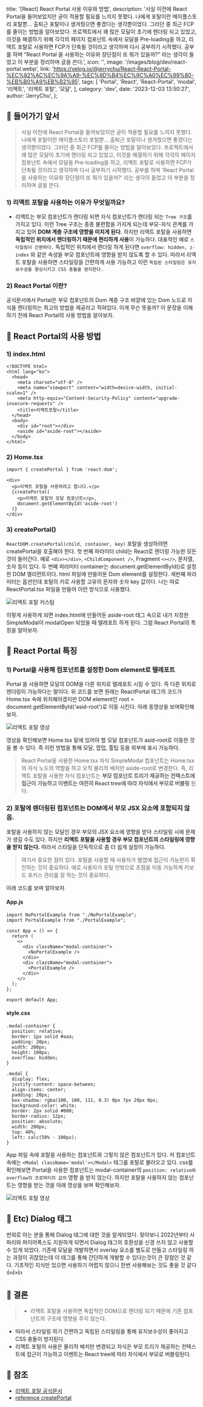  title: '[React] React Portal 사용 이유와 방법',
  description:
    '사실 이전에 React Portal을 들어보았지만 굳이 적용할 필요를 느끼지 못했다. 나에게 포탈이란 메이플스토리 포탈뿐... 출퇴근 포탈이나 생겨줬으면 좋겠다는 생각뿐이었다. 그러던 중 최근 FCP를 줄이는 방법을 알아보았다. 프로젝트에서 꽤 많은 모달이 초기에 렌더링 되고 있었고, 이것을 해결하기 위해 각각의 페이지 컴포넌트 속에서 모달을 Pre-loading을 하고, 리액트 포탈로 사용하면 FCP가 단축될 것이라고 생각하며 다시 공부하기 시작했다. 공부를 하며 "React Portal 을 사용하는 이유와 장단점이 또 뭐가 있을까?" 라는 생각이 들었고 이 부분을 정리하며 글을 쓴다.',
  icon: '',
  image: '/images/blog/dev/react-portal.webp',
  link: 'https://velog.io/@jerrychu/React-React-Portal-%EC%82%AC%EC%9A%A9-%EC%9D%B4%EC%9C%A0%EC%99%80-%EB%B0%A9%EB%B2%95',
  tags: [
    'Portal',
    'React',
    'React-Portal',
    'modal',
    '리액트',
    '리액트 포탈',
    '모달',
  ],
  category: 'dev',
  date: '2023-12-03 13:50:27',
  author: 'JerryChu',
};

## 🐹 들어가기 앞서

> 사실 이전에 React Portal을 들어보았지만 굳이 적용할 필요를 느끼지 못했다. 나에게 포탈이란 메이플스토리 포탈뿐... 출퇴근 포탈이나 생겨줬으면 좋겠다는 생각뿐이었다. 그러던 중 최근 FCP를 줄이는 방법을 알아보았다. 프로젝트에서 꽤 많은 모달이 초기에 렌더링 되고 있었고, 이것을 해결하기 위해 각각의 페이지 컴포넌트 속에서 모달을 Pre-loading을 하고, 리액트 포탈로 사용하면 FCP가 단축될 것이라고 생각하며 다시 공부하기 시작했다. 공부를 하며 'React Portal 을 사용하는 이유와 장단점이 또 뭐가 있을까?' 라는 생각이 들었고 이 부분을 정리하며 글을 쓴다.

### 1) 리액트 포탈을 사용하는 이유가 무엇일까요?

- 리액트는 부모 컴포넌트가 렌더링 되면 자식 컴포넌트가 렌더링 되는 `Tree 구조`를 가지고 있다. 이런 Tree 구조는 종종 불편함을 가지게 되는데 부모-자식 관계를 가지고 있어 **DOM 계층 구조에 영향을 미치게 된다.** 하지만 리액트 포탈을 사용하면 **독립적인 위치에서 렌더링하기 때문에 편리하게 사용**이 가능하다. 대표적인 예로 `스타일링이 간편하다.` 독립적인 위치에서 렌더링 하게 된다면 `overflow: hidden, z-index` 와 같은 속성을 부모 컴포넌트에 영향을 받지 않도록 할 수 있다. 따라서 리액트 포탈을 사용하면 스타일링을 간편하게 사용 가능하고 이런 `독립된 스타일링은 유지 보수성을 향상시키고 CSS 충돌을 방지한다.`

### 2) React Portal 이란?

공식문서에서 Portal은 부모 컴포넌트의 Dom 계층 구조 바깥에 있는 Dom 노드로 자식을 렌더링하는 최고의 방법을 제공라고 적혀있다. 이게 무슨 뜻을까? 이 문장을 이해하기 전에 React Portal의 사용 방법을 알아보자.

## 🐹 React Portal의 사용 방법

### 1) index.html

```
<!DOCTYPE html>
<html lang="ko">
  <head>
    <meta charset="utf-8" />
    <meta name="viewport" content="width=device-width, initial-scale=1" />
    <meta http-equiv="Content-Security-Policy" content="upgrade-insecure-requests" />
    <title>리액트포탈</title>
  </head>
  <body>
    <div id="root"></div>
    <aside id="aside-root"></aside>
  </body>
</html>
```

### 2) Home.tsx

```
import { createPortal } from 'react-dom';

<div>
  <p>리액트 포탈을 사용하려고 합니다.</p>
  {createPortal(
    <p>리액트 포탈의 모달 컴포넌트</p>,
    document.getElementById('aside-root')
  )}
</div>
```

### 3) createPortal()

`ReactDOM.createPortal(child, container, key)` 포탈을 생성하려면 createPortal을 호출해야 한다. 첫 번째 파라미터 child는 React로 렌더링 가능한 모든 것이 들어간다. 예로 `<div></div>`, `<ChildComponent />`, Fragment `<></>`, 문자열, 숫자 등이 있다. 두 번째 파라미터 container는 document.getElementById()로 설정한 DOM 엘리먼트이다. html 파일에 만들어둔 Dom element를 설정한다. 세번째 파라미터는 옵션인데 포털의 키로 사용할 고유의 문자와 숫자 key 값이다. 나는 따로 ReactPortal.tsx 파일을 만들어 이런 방식으로 사용했다.

![리액트 포탈 커스텀](https://velog.velcdn.com/images/jerrychu/post/282c75f7-ad47-4f8a-b862-8cd53903d456/image.png)

이렇게 사용하게 되면 index.html에 만들어둔 aside-root 태그 속으로 내가 지정한 SimpleModal이 modalOpen 되었을 때 텔레포트 하게 된다. 그럼 React Portal의 특징을 알아보자.

## 🐹 React Portal 특징

### 1) Portal을 사용해 컴포넌트를 설정한 Dom element로 텔레포트

Portal 을 사용하면 모달의 DOM을 다른 위치로 텔레포트 시킬 수 있다. 즉 다른 위치로 렌더링이 가능하다는 말이다. 위 코드를 보면 원래는 ReactPortal 태그의 코드가 Home.tsx 속에 위치해야겠지만 DOM element인 root = document.getElementById('asid-root')로 이동 시킨다. 아래 동영상을 보며확인해보자.

![리액트 포탈 영상](https://velog.velcdn.com/images/jerrychu/post/000da994-7517-4bf9-bfa8-6593b5805ac3/image.gif)

영상을 확인해보면 Home.tsx 밑에 있어야 할 모달 컴포넌트가 asid-root로 이동한 것을 볼 수 있다. 즉 이런 방법을 통해 모달, 팝업, 툴팁 등을 외부에 표시 가능하다.

> React Portal을 사용한 Home.tsx 자식 SimpleModal 컴포넌트는 Home.tsx의 자식 노드의 역할을 하고 오직 물리적 배치만 aside-root로 변경한다. 즉, 리액트 포탈을 사용한 자식 컴포넌트는 **부모 컴포넌트 트리가 제공하는 컨텍스트에 접근이 가능하고 이벤트는 여전히 React tree에 따라 자식에서 부모로 버블링** 된다.

### 2) 포탈에 렌더링된 컴포넌트는 DOM에서 부모 JSX 요소에 포함되지 않음.

포탈을 사용하지 않는 모달인 경우 부모의 JSX 요소에 영향을 받아 스타일링 시에 문제가 생길 수도 있다. 하지만 **리액트 포탈을 사용할 경우 부모 컴포넌트의 스타일링에 영향을 받지 않는다.** 따라서 스타일을 단독적으로 좀 더 쉽게 설정이 가능하다.

> 여기서 중요한 점이 있다. 포털을 사용할 때 사용자가 웹앱에 접근이 가능한지 확인하는 것이 중요하다. 예로 사용자가 포털 안밖으로 초점을 이동 가능하게 키보드 포커스 관리를 잘 하는 것이 중요하다.

아래 코드를 보며 알아보자.

#### App.js

```
import NoPortalExample from "./NoPortalExample";
import PortalExample from "./PortalExample";

const App = () => {
  return (
    <>
      <div className="modal-container">
        <NoPortalExample />
      </div>
      <div className="modal-container">
        <PortalExample />
      </div>
    </>
  );
};

export default App;
```

#### style.css

```
.modal-container {
  position: relative;
  border: 1px solid #aaa;
  padding: 20px;
  width: 200px;
  height: 100px;
  overflow: hidden;
}

.modal {
  display: flex;
  justify-content: space-between;
  align-items: center;
  padding: 20px;
  box-shadow: rgba(100, 100, 111, 0.3) 0px 7px 29px 0px;
  background-color: white;
  border: 2px solid #000;
  border-radius: 12px;
  position: absolute;
  width: 200px;
  top: 40%;
  left: calc(50% - 100px);
}
```

App 파일 속에 포탈을 사용하는 컴포넌트와 그렇지 않은 컴포넌트가 있다. 저 컴포넌트 속에는 `<Modal className='modal'></Modal>` 태그를 포탈로 불러오고 있다. css를 확인해보면 Portal을 사용한 컴포넌트는 modal-container의 `position: relative와 overflow의 프로퍼티의 값의` 영향 을 받지 않는다. 하지만 포탈을 사용하지 않는 컴포넌트는 영향을 받는 것을 아래 영상을 보며 확인해보자.

![리액트 포탈 영상](https://velog.velcdn.com/images/jerrychu/post/99178878-e6bc-447f-b5bd-e0c19a8fbaa3/image.gif)

## 🐹 Etc) Dialog 태그

번외로 아는 분을 통해 Dialog 태그에 대한 것을 알게되었다. 찾아보니 2022년부터 사파리와 파이어폭스도 지원하게 되면서 Dialog 태그의 호환성을 신경 쓰지 않고 사용할 수 있게 되었다. 기존에 모달을 개발하면서 overlay 요소를 별도로 만들고 스타일링 하는 과정이 귀찮았는데 이 태그를 통해 간단하게 개발할 수 있다는것이 큰 장점인 것 같다. 기초적인 지식만 있으면 사용하기 어렵지 않으니 한번 사용해보는 것도 좋을 것 같다 👍👍👍

## 🐹 결론

> - 리액트 포탈을 사용하면 독립적인 DOM으로 렌더링 되기 때문에 기존 컴포넌트의 구조에 영향을 주지 않는다.

- 따라서 스타일링 하기 간편하고 독립된 스타일링을 통해 유지보수성이 좋아지고 CSS 충돌이 방지된다.
- 리액트 포털의 사용은 물리적 배치만 변경되고 자식은 부모 트리가 제공하는 컨텍스트에 접근이 가능하고 이벤트는 React tree에 따라 자식에서 부모로 버블링된다.

## 🐹 참조

- [리액트 포탈 공식문서](https://react.dev/reference/react-dom/createPortal)
- [reference createPortal](https://react-ko.dev/reference/react-dom/createPortal)
